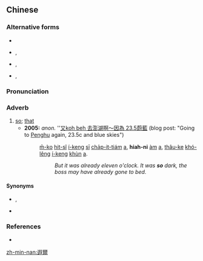 ==Chinese==
{{zh-forms|s=遐尔}}

===Alternative forms===
* {{zh-l|遐呢}}
* {{zh-l|彼爾}}, {{zh-l|彼呢}}
* {{zh-l|許爾}}, {{zh-l|許呢}}
* {{zh-l|赫爾}}, {{zh-l|赫呢}}

===Pronunciation===
{{zh-pron
|mn=hiah-nī/hiah-ni/hiah-nih/hiah-ni̍h
|cat=adv
}}

===Adverb===
{{zh-adv}} {{tcx|Min Nan|lang=zh}}

# [[so]]; [[that]]
#* '''2005:''' ''anon.'' ''[http://www.backpackers.com.tw/blog/post/318/1893 又koh beh 去澎湖啊～因為 23.5蔚藍] (blog post: "Going to [[w:Penghu|Penghu]] again, 23.5c and blue skies")
#*: [[m̄-ko]] [[hit-sî]] [[í-keng]] [[sī]] [[cha̍p-it-tiám]] [[a]], '''hiah-ni''' [[àm]] [[a]], [[thâu-ke]] [[khó-lêng]] [[í-keng]] [[khùn]] [[a]].
#*:: ''But it was already eleven o'clock.  It was '''so''' dark, the boss may have already gone to bed.''

====Synonyms====
* {{zh-l|遐|tr=hiah}}, {{zh-l|遐爾仔|tr=hiah-nī-á}}
* {{qualifier|Mandarin}} {{zh-l|那麼}}

===References===
* {{thcwd|10261}}

[[zh-min-nan:遐爾]]